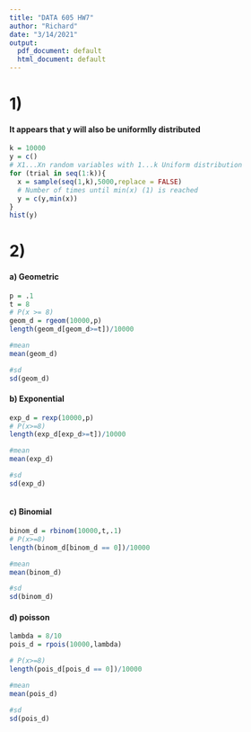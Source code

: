 ---
title: "DATA 605 HW7"
author: "Richard"
date: "3/14/2021"
output:
  pdf_document: default
  html_document: default
---

# 1)

#### It appears that y will also be uniformlly distributed
```{r}

k = 10000
y = c()
# X1...Xn random variables with 1...k Uniform distribution
for (trial in seq(1:k)){
  x = sample(seq(1,k),5000,replace = FALSE)
  # Number of times until min(x) (1) is reached
  y = c(y,min(x))
}
hist(y)
```

# 2)

#### a) Geometric

```{r}
p = .1
t = 8
# P(x >= 8)
geom_d = rgeom(10000,p)
length(geom_d[geom_d>=t])/10000

#mean
mean(geom_d)

#sd
sd(geom_d)

```

#### b) Exponential 

```{r}
exp_d = rexp(10000,p)
# P(x>=8)
length(exp_d[exp_d>=t])/10000

#mean
mean(exp_d)

#sd
sd(exp_d)



```

#### c) Binomial

```{r}
binom_d = rbinom(10000,t,.1)
# P(x>=8)
length(binom_d[binom_d == 0])/10000

#mean
mean(binom_d)

#sd
sd(binom_d)

```

#### d) poisson

```{r}
lambda = 8/10
pois_d = rpois(10000,lambda)

# P(x>=8)
length(pois_d[pois_d == 0])/10000

#mean
mean(pois_d)

#sd
sd(pois_d)

```



